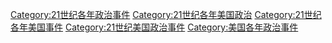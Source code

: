 [[Category:21世纪各年政治事件|Category:21世纪各年政治事件]]
[[Category:21世纪各年美国政治|Category:21世纪各年美国政治]]
[[Category:21世纪各年美国事件|Category:21世纪各年美国事件]]
[[Category:21世纪美国政治事件|Category:21世纪美国政治事件]]
[[Category:美国各年政治事件|Category:美国各年政治事件]]